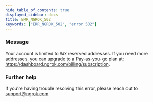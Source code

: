```yaml
---
hide_table_of_contents: true
displayed_sidebar: docs
title: ERR_NGROK_502
keywords: ["ERR_NGROK_502", "error 502"]
---
```



### Message

Your account is limited to `MAX` reserved addresses. If you need more addresses, you can upgrade to a Pay-as-you-go plan at: https://dashboard.ngrok.com/billing/subscription.

<ErrorDetails />

### Further help

If you're having trouble resolving this error, please reach out to [support@ngrok.com](mailto:support@ngrok.com?subject=Help%20with%20ERR_NGROK_502)
